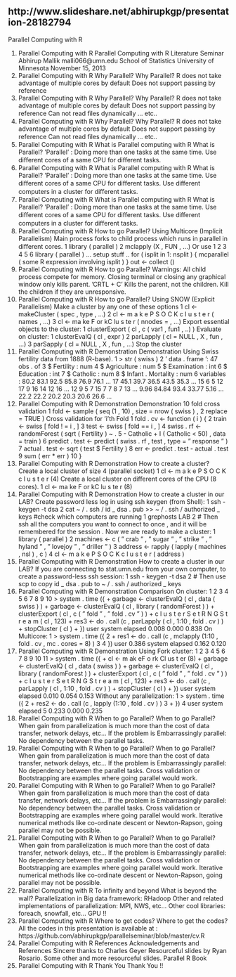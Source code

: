 http://www.slideshare.net/abhirupkgp/presentation-28182794
----
Parallel Computing with R


1. Parallel Computing with R Parallel Computing with R Literature Seminar Abhirup Mallik malli066@umn.edu School of Statistics University of Minnesota November 15, 2013
2. Parallel Computing with R Why Parallel? Why Parallel? R does not take advantage of multiple cores by default Does not support passing by reference
3. Parallel Computing with R Why Parallel? Why Parallel? R does not take advantage of multiple cores by default Does not support passing by reference Can not read ﬁles dynamically ... etc..
4. Parallel Computing with R Why Parallel? Why Parallel? R does not take advantage of multiple cores by default Does not support passing by reference Can not read ﬁles dynamically ... etc..
5. Parallel Computing with R What is Parallel computing with R What is Parallel? ’Parallel’ : Doing more than one tasks at the same time. Use diﬀerent cores of a same CPU for diﬀerent tasks.
6. Parallel Computing with R What is Parallel computing with R What is Parallel? ’Parallel’ : Doing more than one tasks at the same time. Use diﬀerent cores of a same CPU for diﬀerent tasks. Use diﬀerent computers in a cluster for diﬀerent tasks.
7. Parallel Computing with R What is Parallel computing with R What is Parallel? ’Parallel’ : Doing more than one tasks at the same time. Use diﬀerent cores of a same CPU for diﬀerent tasks. Use diﬀerent computers in a cluster for diﬀerent tasks.
8. Parallel Computing with R How to go Parallel? Using Multicore (Implicit Parallelism) Main process forks to child process which runs in parallel in diﬀerent cores. 1 library ( parallel ) 2 mclapply (X , FUN , ...) Or use 1 2 3 4 5 6 library ( parallel ) ... setup stuff .. for ( isplit in 1: nsplit ) { mcparallel ( some R expression involving isplit ) } out <- collect ()
9. Parallel Computing with R How to go Parallel? Warnings: All child process compete for memory. Closing terminal or closing any graphical window only kills parent. ’CRTL + C’ Kills the parent, not the children. Kill the children if they are unresponsive.
10. Parallel Computing with R How to go Parallel? Using SNOW (Explicit Parallelism) Make a cluster by any one of these options 1 cl <- makeCluster ( spec , type , ...) 2 cl <- m a k e P S O C K c l u s t e r ( names , ...) 3 cl <- ma ke F or kC lu s te r ( nnodes = , ...) Export essential objects to the cluster: 1 clusterExport ( cl , c ( var1 , fun1 , ..) ) Evaluate on cluster: 1 clusterEvalQ ( cl , expr ) 2 parLapply ( cl = NULL , X , fun , ...) 3 parSapply ( cl = NULL , X , fun , ...) Stop the cluster
11. Parallel Computing with R Demonstration Demonstration Using Swiss fertility data from 1888 (R-base). 1 > str ( swiss ) 2 ’ data . frame ’: 47 obs . of 3 $ Fertility : num 4 $ Agriculture : num 5 $ Examination : int 6 $ Education : int 7 $ Catholic : num 8 $ Infant . Mortality : num 6 variables : 80.2 83.1 92.5 85.8 76.9 76.1 ... 17 45.1 39.7 36.5 43.5 35.3 ... 15 6 5 12 17 9 16 14 12 16 ... 12 9 5 7 15 7 7 8 7 13 ... 9.96 84.84 93.4 33.77 5.16 ... 22.2 22.2 20.2 20.3 20.6 26.6 ...
12. Parallel Computing with R Demonstration Demonstration 10 fold cross validation 1 fold <- sample ( seq (1 , 10) , size = nrow ( swiss ) , 2 replace = TRUE ) Cross validation for ’i’th Fold 1 fold . cv <- function ( i ) { 2 train <- swiss [ fold ! = i , ] 3 test <- swiss [ fold == i , ] 4 swiss . rf <- randomForest ( sqrt ( Fertility ) ~ . 5 - Catholic + I ( Catholic < 50) , data = train ) 6 predict . test <- predict ( swiss . rf , test , type = " response " ) 7 actual . test <- sqrt ( test $ Fertility ) 8 err <- predict . test - actual . test 9 sum ( err * err ) 10 }
13. Parallel Computing with R Demonstration How to create a cluster? Create a local cluster of size 4 (parallel socket) 1 cl <- m a k e P S O C K c l u s t e r (4) Create a local cluster on diﬀerent cores of the CPU (8 cores). 1 cl <- ma ke F or kC lu s te r (8)
14. Parallel Computing with R Demonstration How to create a cluster in our LAB? Create password less log in using ssh keygen (from Shell): 1 ssh - keygen -t dsa 2 cat ~ / . ssh / id _ dsa . pub >> ~ / . ssh / authorized _ keys #check which computers are running 1 grephosts LAB 2 # Then ssh all the computers you want to connect to once , and it will be remembered for the session . Now we are ready to make a cluster: 1 library ( parallel ) 2 machines <- c ( " crab " , " sugar " , " strike " , " hyland " , " lovejoy " , " driller " ) 3 address <- rapply ( lapply ( machines , nsl ) , c ) 4 cl <- m a k e P S O C K c l u s t e r ( address )
15. Parallel Computing with R Demonstration How to create a cluster in our LAB? If you are connecting to stat.umn.edu from your own computer, to create a password-less ssh session: 1 ssh - keygen -t dsa 2 # Then use scp to copy id _ dsa . pub to ~ / . ssh / authorized _ keys
16. Parallel Computing with R Demonstration Comparison On cluster: 1 2 3 4 5 6 7 8 9 10 > system . time ({ + garbage <- clusterEvalQ ( cl , data ( swiss ) ) + garbage <- clusterEvalQ ( cl , library ( randomForest ) ) + clusterExport ( cl , c ( " fold " , " fold . cv " ) ) + c l u s t e r S e t R N G S t r e a m ( cl , 123) + res3 <- do . call (c , parLapply ( cl , 1:10 , fold . cv ) ) + stopCluster ( cl ) + }) user system elapsed 0.008 0.000 0.838 On Multicore: 1 > system . time ({ 2 + res1 <- do . call (c , mclapply (1:10 , fold . cv , mc . cores = 8) ) 3 4 }) user 0.386 system elapsed 0.162 0.120
17. Parallel Computing with R Demonstration Using Fork cluster: 1 2 3 4 5 6 7 8 9 10 11 > system . time ({ + cl <- m ak eF o rk Cl us t er (8) + garbage <- clusterEvalQ ( cl , data ( swiss ) ) + garbage <- clusterEvalQ ( cl , library ( randomForest ) ) + clusterExport ( cl , c ( " fold " , " fold . cv " ) ) + c l u s t e r S e t R N G S t r e a m ( cl , 123) + res3 <- do . call (c , parLapply ( cl , 1:10 , fold . cv ) ) + stopCluster ( cl ) + }) user system elapsed 0.010 0.054 0.153 Without any parallelization: 1 > system . time ({ 2 + res2 <- do . call (c , lapply (1:10 , fold . cv ) ) 3 + }) 4 user system elapsed 5 0.233 0.000 0.235
18. Parallel Computing with R When to go Parallel? When to go Parallel? When gain from parallelization is much more than the cost of data transfer, network delays, etc... If the problem is Embarrassingly parallel: No dependency between the parallel tasks.
19. Parallel Computing with R When to go Parallel? When to go Parallel? When gain from parallelization is much more than the cost of data transfer, network delays, etc... If the problem is Embarrassingly parallel: No dependency between the parallel tasks. Cross validation or Bootstrapping are examples where going parallel would work.
20. Parallel Computing with R When to go Parallel? When to go Parallel? When gain from parallelization is much more than the cost of data transfer, network delays, etc... If the problem is Embarrassingly parallel: No dependency between the parallel tasks. Cross validation or Bootstrapping are examples where going parallel would work. Iterative numerical methods like co-ordinate descent or Newton-Rapson, going parallel may not be possible.
21. Parallel Computing with R When to go Parallel? When to go Parallel? When gain from parallelization is much more than the cost of data transfer, network delays, etc... If the problem is Embarrassingly parallel: No dependency between the parallel tasks. Cross validation or Bootstrapping are examples where going parallel would work. Iterative numerical methods like co-ordinate descent or Newton-Rapson, going parallel may not be possible.
22. Parallel Computing with R To inﬁnity and beyond What is beyond the wall? Parallelization in Big data framework: RHadoop Other and related implementations of parallelization: MPI, NWS, etc... Other cool libraries: foreach, snowfall, etc... GPU !!
23. Parallel Computing with R Where to get codes? Where to get the codes? All the codes in this presentation is available at : https://github.com/abhirupkgp/parallelseminar/blob/master/cv.R
24. Parallel Computing with R References Acknowledgements and References Sincere thanks to Charles Geyer Resourceful slides by Ryan Rosario. Some other and more resourceful slides. Parallel R Book
25. Parallel Computing with R Thank You Thank You !!
